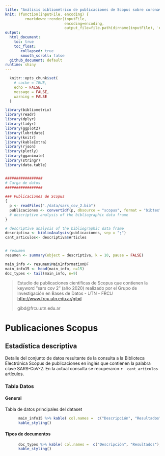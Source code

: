 ```yaml
---
title: "Análisis bibliométrico de publicaciones de Scopus sobre coronavirus"
knit: (function(inputFile, encoding) { 
         rmarkdown::render(inputFile,
                           encoding=encoding, 
                           output_file=file.path(dirname(inputFile), 'docs', 'index.html')) })
output: 
  html_document:
    toc: true
    toc_float:
       collapsed: true 
       smooth_scroll: false
  github_document: default
runtime: shiny
---
```


```r
  knitr::opts_chunk$set(
    # cache = TRUE,
  	echo = FALSE,
  	message = FALSE,
  	warning = FALSE
  )
```

```r
library(bibliometrix)
library(readr)
library(dplyr)
library(tidyr)
library(ggplot2)
library(lubridate)
library(knitr)
library(kableExtra)
library(rjson)
library(plotly)
library(gganimate)
library(stringr)
library(data.table)


#################
# Carga de datos
#################
  
### Publicaciones de Scopus
{
  p <- readFiles("./data/sars_cov_2.bib")
  publicaciones <- convert2df(p, dbsource = "scopus", format = "bibtex")
  # descriptive analysis of the bibliographic data frame
}

# descriptive analysis of the bibliographic data frame
descriptiva <- biblioAnalysis(publicaciones, sep = ";")
cant_articulos<- descriptiva$Articles


# resumen
resumen <- summary(object = descriptiva, k = 10, pause = FALSE)

main_info <- resumen$MainInformationDF
main_info15 <- head(main_info, n=15)
doc_types <- tail(main_info, n=9)
```



> Estudio de publicaciones científicas de Scopus que contienen la keyword "sars cov 2" (año 2020) realizado por el Grupo de Investigación en Bases de Datos - UTN - FRCU 
> <http://www.frcu.utn.edu.ar/gibd>
>
> gibd@frcu.utn.edu.ar

# Publicaciones Scopus
## Estadística descriptiva

Detalle del conjunto de datos resultante de la consulta a la Biblioteca Electrónica Scopus de publicaciones en inglés que contienen la palabra clave SARS-CoV-2. En la actual consulta se recuperaron `r  cant_articulos` artículos.


### Tabla Datos {.tabset .tabset-fade .tabset-pills}

#### General
Tabla de datos principales del dataset
```r
      main_info15 %>% kable( col.names =  c("Descripción", "Resultados"), align =  c('l', 'c') ) %>% 
      kable_styling()

```


#### Tipos de documentos

```r
      doc_types %>% kable( col.names =  c("Descripción", "Resultados"), align =  c('l', 'c') ) %>% 
      kable_styling()

```